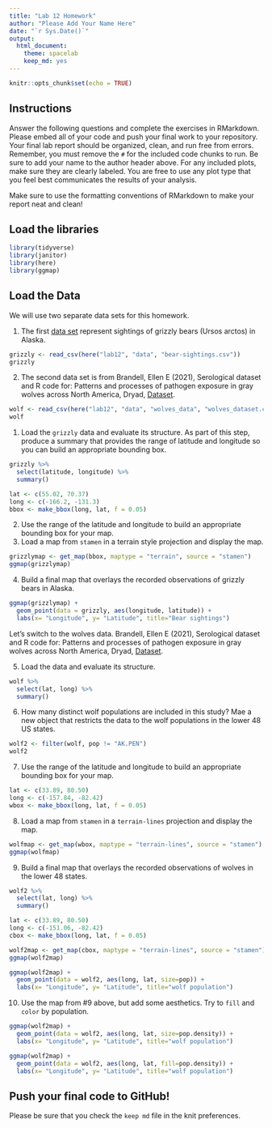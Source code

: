 ```yaml
---
title: "Lab 12 Homework"
author: "Please Add Your Name Here"
date: "`r Sys.Date()`"
output:
  html_document: 
    theme: spacelab
    keep_md: yes
---
```


```r
knitr::opts_chunk$set(echo = TRUE)
```

## Instructions
Answer the following questions and complete the exercises in RMarkdown. Please embed all of your code and push your final work to your repository. Your final lab report should be organized, clean, and run free from errors. Remember, you must remove the `#` for the included code chunks to run. Be sure to add your name to the author header above. For any included plots, make sure they are clearly labeled. You are free to use any plot type that you feel best communicates the results of your analysis.  

Make sure to use the formatting conventions of RMarkdown to make your report neat and clean!  

## Load the libraries
```r
library(tidyverse)
library(janitor)
library(here)
library(ggmap)
``` 



## Load the Data
We will use two separate data sets for this homework.  

1. The first [data set](https://rcweb.dartmouth.edu/~f002d69/workshops/index_rspatial.html) represent sightings of grizzly bears (Ursos arctos) in Alaska. 

```r
grizzly <- read_csv(here("lab12", "data", "bear-sightings.csv"))
grizzly
```

2. The second data set is from Brandell, Ellen E (2021), Serological dataset and R code for: Patterns and processes of pathogen exposure in gray wolves across North America, Dryad, [Dataset](https://doi.org/10.5061/dryad.5hqbzkh51).  

```r
wolf <- read_csv(here("lab12", "data", "wolves_data", "wolves_dataset.csv"))
wolf
```

1. Load the `grizzly` data and evaluate its structure. As part of this step, produce a summary that provides the range of latitude and longitude so you can build an appropriate bounding box.

```r
grizzly %>% 
  select(latitude, longitude) %>% 
  summary()
```

```r
lat <- c(55.02, 70.37)
long <- c(-166.2, -131.3)
bbox <- make_bbox(long, lat, f = 0.05)
```

2. Use the range of the latitude and longitude to build an appropriate bounding box for your map.
3. Load a map from `stamen` in a terrain style projection and display the map.
```r
grizzlymap <- get_map(bbox, maptype = "terrain", source = "stamen")
ggmap(grizzlymap)
```



4. Build a final map that overlays the recorded observations of grizzly bears in Alaska.

```r
ggmap(grizzlymap) + 
  geom_point(data = grizzly, aes(longitude, latitude)) +
  labs(x= "Longitude", y= "Latitude", title="Bear sightings")
```

Let's switch to the wolves data. Brandell, Ellen E (2021), Serological dataset and R code for: Patterns and processes of pathogen exposure in gray wolves across North America, Dryad, [Dataset](https://doi.org/10.5061/dryad.5hqbzkh51).  

5. Load the data and evaluate its structure.  

```r
wolf %>% 
  select(lat, long) %>% 
  summary()
```

6. How many distinct wolf populations are included in this study? Mae a new object that restricts the data to the wolf populations in the lower 48 US states.

```r
wolf2 <- filter(wolf, pop != "AK.PEN")
wolf2
```

7. Use the range of the latitude and longitude to build an appropriate bounding box for your map.

```r
lat <- c(33.89, 80.50)
long <- c(-157.84, -82.42)
wbox <- make_bbox(long, lat, f = 0.05)
```

8.  Load a map from `stamen` in a `terrain-lines` projection and display the map.

```r
wolfmap <- get_map(wbox, maptype = "terrain-lines", source = "stamen")
ggmap(wolfmap)
```

9. Build a final map that overlays the recorded observations of wolves in the lower 48 states.

```r
wolf2 %>% 
  select(lat, long) %>% 
  summary()
```

```r
lat <- c(33.89, 80.50)
long <- c(-151.06, -82.42)
cbox <- make_bbox(long, lat, f = 0.05)
```

```r
wolf2map <- get_map(cbox, maptype = "terrain-lines", source = "stamen")
ggmap(wolf2map)
```

```r
ggmap(wolf2map) + 
  geom_point(data = wolf2, aes(long, lat, size=pop)) +
  labs(x= "Longitude", y= "Latitude", title="wolf population")
```

10. Use the map from #9 above, but add some aesthetics. Try to `fill` and `color` by population.

```r
ggmap(wolf2map) + 
  geom_point(data = wolf2, aes(long, lat, size=pop.density)) +
  labs(x= "Longitude", y= "Latitude", title="wolf population")
```

```r
ggmap(wolf2map) + 
  geom_point(data = wolf2, aes(long, lat, fill=pop.density)) +
  labs(x= "Longitude", y= "Latitude", title="wolf population")
```

## Push your final code to GitHub!
Please be sure that you check the `keep md` file in the knit preferences. 

